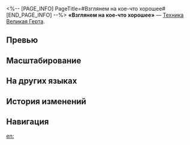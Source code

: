 <%-- [PAGE_INFO]
PageTitle=#Взглянем на кое-что хорошее#
[END_PAGE_INFO] --%>
{{Навык Инфобокс
|Название         = Взглянем на кое-что хорошее
|Изображение      = Навык Взглянем на кое-что хорошее.png
|Персонаж         = Великая Герта
|Тип              = Техника
|Тэг              = Усиление
|УронСтойк        = 
|ЭнергияГен       = 
|Энергия          = 
|Длительность     = 
|Описание         = Использование техники повышает силу атаки Великой Герты в начале следующего боя на 60% на 2 хода.<br />Если в текущей локации есть обычные сундуки, то использование техники отмечает местоположение до 3 обычных сундуков.<br />Если использовать технику в Виртуальной вселенной или Расходящейся вселенной для начала боя, то в начале каждой волны персонаж наносит противникам ниже элитного ранга {{Доп эффект|истинный урон}}, равный 99% от их макс. НР, а также наносит противникам элитного ранга и выше {{Доп эффект|истинный урон}}, равный 30% от их макс. НР.
|Свойство1        = 
|Масштабирование1 = 
}}
'''«Взглянем на кое-что хорошее»''' — [[Техника]] [[Великая Герта]].

==Превью==
{{Превью
|Файл = Взглянем на кое-что хорошее Превью
}}

==Масштабирование==


==На других языках==
{{На других языках
|en   = Vibe Checker
|zhs  = 看看好看的
|zht  = 看看好看的
|ja   = {{Rubi|面白|おもしろ}}いの{{Rubi|見|み}}せてよ
|ko   = 좋은 걸 보여줄게
|es   = Espejito, espejito
|fr   = Voyons voir ce qu'il y a de beau
|ru   = Взглянем на кое-что хорошее
|th   = Vibe Checker
|vi   = Ngắm Nhìn Thứ Đẹp Đẽ
|de   = Das lässt sich sehen
|id   = Vibe Checker
|pt   = Checagem de Vibes
}}

==История изменений==
{{История изменений|3.5}}

==Навигация==
{{Навык Навбокс|Великая Герта}}

[[en:]]